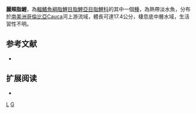 {{Speciesbox 
| taxon = Genycharax tarpon
| status = NE
| status_system = IUCN3.1
| authority =  [[Eigenmann|Eigenmann]], 1912
| synonyms = 
}}
'''麗頰脂鯉'''，為[[輻鰭魚綱|輻鰭魚綱]][[脂鯉目|脂鯉目]][[脂鯉亞目|脂鯉亞目]][[脂鯉科|脂鯉科]]的其中一個[[種|種]]，為熱帶淡水魚，分布於[[南美洲|南美洲]][[哥倫比亞|哥倫比亞]]Cauca河上游流域，體長可達17.4公分，棲息底中層水域，生活習性不明。

==参考文献==
{{refbegin}}
*{{FishBase_species|genus=Genycharax|species=tarpon|year=2013|month=11}}
{{refend}}

== 扩展阅读 ==
{{refbegin}}
*{{wikispecies-inline|Genycharax tarpon|麗頰脂鯉}}
{{refend}}
{{Taxonbar|from=Q3756778}}

[[Category:麗頰脂鯉屬|L]]
[[Category:1912年描述的魚類|G]]